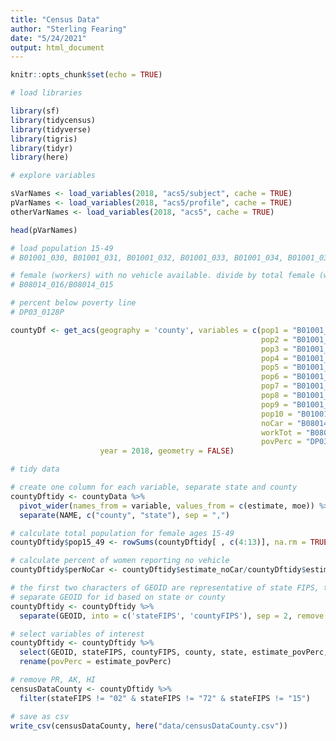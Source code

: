 ```yaml
---
title: "Census Data"
author: "Sterling Fearing"
date: "5/24/2021"
output: html_document
---
```


```r
knitr::opts_chunk$set(echo = TRUE)
```

```r
# load libraries

library(sf)
library(tidycensus)
library(tidyverse)
library(tigris)
library(tidyr)
library(here)

```


```r
# explore variables

sVarNames <- load_variables(2018, "acs5/subject", cache = TRUE)
pVarNames <- load_variables(2018, "acs5/profile", cache = TRUE)
otherVarNames <- load_variables(2018, "acs5", cache = TRUE)

head(pVarNames)
```
```r

# load population 15-49
# B01001_030, B01001_031, B01001_032, B01001_033, B01001_034, B01001_035, B01001_036, B01001_037, B01001_038, B01001_039

# female (workers) with no vehicle available. divide by total female (workers) pop
# B08014_016/B08014_015

# percent below poverty line
# DP03_0128P

countyDf <- get_acs(geography = 'county', variables = c(pop1 = "B01001_030",
                                                        pop2 = "B01001_031",
                                                        pop3 = "B01001_032",
                                                        pop4 = "B01001_033",
                                                        pop5 = "B01001_034",
                                                        pop6 = "B01001_035",
                                                        pop7 = "B01001_036",
                                                        pop8 = "B01001_037",
                                                        pop9 = "B01001_038",
                                                        pop10 = "B01001_039",
                                                        noCar = "B08014_016",
                                                        workTot = "B08014_015",
                                                        povPerc = "DP03_0128P"),
                    year = 2018, geometry = FALSE)

```
```r
# tidy data

# create one column for each variable, separate state and county
countyDftidy <- countyData %>%
  pivot_wider(names_from = variable, values_from = c(estimate, moe)) %>%
  separate(NAME, c("county", "state"), sep = ",")

# calculate total population for female ages 15-49 
countyDftidy$pop15_49 <- rowSums(countyDftidy[ , c(4:13)], na.rm = TRUE)

# calculate percent of women reporting no vehicle 
countyDftidy$perNoCar <- countyDftidy$estimate_noCar/countyDftidy$estimate_workTot

# the first two characters of GEOID are representative of state FIPS, the remaining are county FIPS
# separate GEOID for id based on state or county
countyDftidy <- countyDftidy %>%
  separate(GEOID, into = c('stateFIPS', 'countyFIPS'), sep = 2, remove = FALSE)

# select variables of interest 
countyDftidy <- countyDftidy %>%
  select(GEOID, stateFIPS, countyFIPS, county, state, estimate_povPerc, pop15_49, perNoCar) %>%
  rename(povPerc = estimate_povPerc) 

# remove PR, AK, HI
censusDataCounty <- countyDftidy %>%
  filter(stateFIPS != "02" & stateFIPS != "72" & stateFIPS != "15")

# save as csv
write_csv(censusDataCounty, here("data/censusDataCounty.csv"))

```



